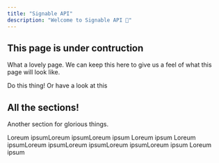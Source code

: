 ```yaml
---
title: "Signable API"
description: "Welcome to Signable API 🎉"
---
```


## This page is under contruction

What a lovely page. We can keep this here to give us a feel of what this page will look like.

<CardGroup cols={2}>
  <Card title="Things here" icon="pen-to-square" href="https://mintlify.com/docs/quickstart">
    Do this thing!
  </Card>
  <Card title="...and things here" icon="image" href="https://mintlify.com/docs/development">
    Or have a look at this
  </Card>
</CardGroup>

## All the sections!

Another section for glorious things.

<CardGroup cols={2}>
  <Card title="Awesome" icon="palette" href="https://mintlify.com/docs/settings/global">
    Loreum ipsumLoreum ipsumLoreum ipsum
  </Card>
  <Card title="Wicked" icon="code" href="https://mintlify.com/docs/api-playground/openapi">
    Loreum ipsum
  </Card>
  <Card title="Love it" icon="screwdriver-wrench" href="https://mintlify.com/docs/content/components/accordions">
    Loreum ipsumLoreum ipsumLoreum ipsumLoreum ipsumLoreum ipsum
  </Card>
  <Card title="Inspiring" icon="stars" href="https://mintlify.com/customers">
    Loreum ipsum
  </Card>
</CardGroup>